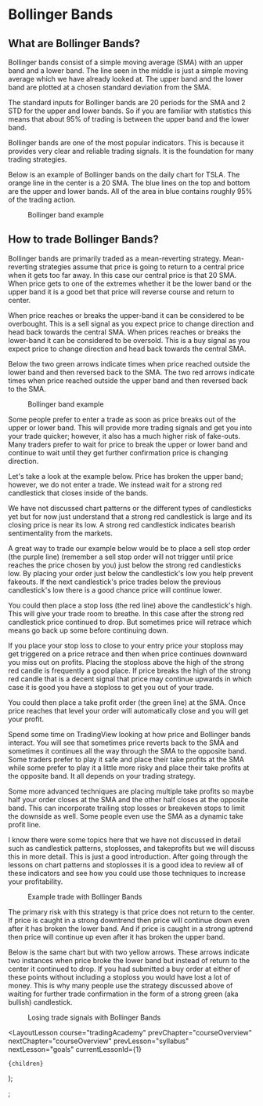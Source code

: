 
# Bollinger Bands

## What are Bollinger Bands?

Bollinger bands consist of a simple moving average (SMA) with an upper band and a lower band. The line seen in the middle is just a simple moving average which we have already looked at. The upper band and the lower band are plotted at a chosen standard deviation from the SMA.

The standard inputs for Bollinger bands are 20 periods for the SMA and 2 STD for the upper and lower bands. So if you are familiar with statistics this means that about 95% of trading is between the upper band and the lower band.

Bollinger bands are one of the most popular indicators. This is because it provides very clear and reliable trading signals. It is the foundation for many trading strategies.

Below is an example of Bollinger bands on the daily chart for TSLA. The orange line in the center is a 20 SMA. The blue lines on the top and bottom are the upper and lower bands. All of the area in blue contains roughly 95% of the trading action.

<figure>
  <Image
    src="/images/courses/tradingAcademy/indicators/bollingerBandExample.webp"
    height={1384}
    width={2664}
    alt=""
  />
  <figcaption>Bollinger band example</figcaption>
</figure>

## How to trade Bollinger Bands?

Bollinger bands are primarily traded as a mean-reverting strategy. Mean-reverting strategies assume that price is going to return to a central price when it gets too far away. In this case our central price is that 20 SMA. When price gets to one of the extremes whether it be the lower band or the upper band it is a good bet that price will reverse course and return to center.

When price reaches or breaks the upper-band it can be considered to be overbought. This is a sell signal as you expect price to change direction and head back towards the central SMA. When prices reaches or breaks the lower-band it can be considered to be oversold. This is a buy signal as you expect price to change direction and head back towards the central SMA.

Below the two green arrows indicate times when price reached outside the lower band and then reversed back to the SMA. The two red arrows indicate times when price reached outside the upper band and then reversed back to the SMA.

<figure>
  <Image
    src="/images/courses/tradingAcademy/indicators/tradeBollingerBand.webp"
    height={1384}
    width={2664}
    alt=""
  />
  <figcaption>Bollinger band example</figcaption>
</figure>

Some people prefer to enter a trade as soon as price breaks out of the upper or lower band. This will provide more trading signals and get you into your trade quicker; however, it also has a much higher risk of fake-outs. Many traders prefer to wait for price to break the upper or lower band and continue to wait until they get further confirmation price is changing direction.

Let's take a look at the example below. Price has broken the upper band; however, we do not enter a trade. We instead wait for a strong red candlestick that closes inside of the bands.

We have not discussed chart patterns or the different types of candlesticks yet but for now just understand that a strong red candlestick is large and its closing price is near its low. A strong red candlestick indicates bearish sentimentality from the markets.

A great way to trade our example below would be to place a sell stop order (the purple line) (remember a sell stop order will not trigger until price reaches the price chosen by you) just below the strong red candlesticks low. By placing your order just below the candlestick's low you help prevent fakeouts. If the next candlestick's price trades below the previous candlestick's low there is a good chance price will continue lower.

You could then place a stop loss (the red line) above the candlestick's high. This will give your trade room to breathe. In this case after the strong red candlestick price continued to drop. But sometimes price will retrace which means go back up some before continuing down.

If you place your stop loss to close to your entry price your stoploss may get triggered on a price retrace and then when price continues downward you miss out on profits. Placing the stoploss above the high of the strong red candle is frequently a good place. If price breaks the high of the strong red candle that is a decent signal that price may continue upwards in which case it is good you have a stoploss to get you out of your trade.

You could then place a take profit order (the green line) at the SMA. Once price reaches that level your order will automatically close and you will get your profit.

Spend some time on TradingView looking at how price and Bollinger bands interact. You will see that sometimes price reverts back to the SMA and sometimes it continues all the way through the SMA to the opposite band. Some traders prefer to play it safe and place their take profits at the SMA while some prefer to play it a little more risky and place their take profits at the opposite band. It all depends on your trading strategy.

Some more advanced techniques are placing multiple take profits so maybe half your order closes at the SMA and the other half closes at the opposite band. This can incorporate trailing stop losses or breakeven stops to limit the downside as well. Some people even use the SMA as a dynamic take profit line.

I know there were some topics here that we have not discussed in detail such as candlestick patterns, stoplosses, and takeprofits but we will discuss this in more detail. This is just a good introduction. After going through the lessons on chart patterns and stoplosses it is a good idea to review all of these indicators and see how you could use those techniques to increase your profitability.

<figure>
  <Image
    src="/images/courses/tradingAcademy/indicators/exampleTradeBollingerBand.webp"
    height={1396}
    width={2660}
    alt=""
  />
  <figcaption>Example trade with Bollinger Bands</figcaption>
</figure>

The primary risk with this strategy is that price does not return to the center. If price is caught in a strong downtrend then price will continue down even after it has broken the lower band. And if price is caught in a strong uptrend then price will continue up even after it has broken the upper band.

Below is the same chart but with two yellow arrows. These arrows indicate two instances when price broke the lower band but instead of return to the center it continued to drop. If you had submitted a buy order at either of these points without including a stoploss you would have lost a lot of money. This is why many people use the strategy discussed above of waiting for further trade confirmation in the form of a strong green (aka bullish) candlestick.

<figure>
  <Image
    src="/images/courses/tradingAcademy/indicators/losingTradesBollingerBands.webp"
    height={1388}
    width={2660}
    alt=""
  />
  <figcaption>Losing trade signals with Bollinger Bands</figcaption>
</figure>

  <LayoutLesson
    course="tradingAcademy"
    prevChapter="courseOverview"
    nextChapter="courseOverview"
    prevLesson="syllabus"
    nextLesson="goals"
    currentLessonId={1}
  >
    {children}
  </LayoutLesson>
);

;
